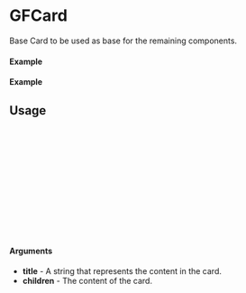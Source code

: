 
<Meta of={GFCard} title="GFCard" />

# GFCard

Base Card to be used as base for the remaining components.

#### Example

<Canvas of={GFCard.Default} />

#### Example

<Canvas of={GFCard.DefaultNoTitle} />

## Usage

```ts
import {GFCard} from "gf-components";

const Example = () => {
  return (
    <GFCard
      cardType={'default'}
      title={text}
      children={'Lorem ipsum dolor sit amet, consectetur adipiscing elit. Donec interdum dignissim odio, ultrices volutpat ex faucibus ac. Nam volutpat vulputate dolor eu imperdiet. Cras ac tellus eu ligula cursus venenatis et quis diam. Vestibulum dictum pulvinar ex, in semper felis fermentum nec. In auctor eu libero eu mattis. Sed faucibus, ipsum a sollicitudin scelerisque, augue purus tristique enim, at condimentum nibh augue at erat. Nunc suscipit dignissim nisl non elementum. Nunc non lorem sit amet mauris cursus porttitor et non augue. Nam iaculis viverra lectus id posuere.'}
    />
  );
};

export default Example;
```

#### Arguments
- **title** - A string that represents the content in the card.
- **children** - The content of the card.